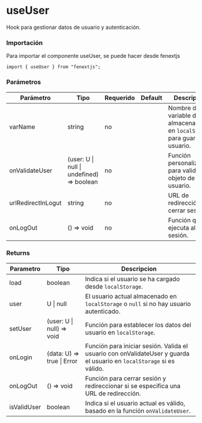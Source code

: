 # useUser

Hook para gestionar datos de usuario y autenticación.

### Importación

Para importar el componente useUser, se puede hacer desde fenextjs

```tsx copy
import { useUser } from "fenextjs";
```

### Parámetros

| Parámetro          | Tipo                                       | Requerido | Default | Descripcion                                                                        |
| ------------------ | ------------------------------------------ | --------- | ------- | ---------------------------------------------------------------------------------- |
| varName            | string                                     | no        |         | Nombre de la variable de almacenamiento en `localStorage` para guardar el usuario. |
| onValidateUser     | (user: U \| null \| undefined) =\> boolean | no        |         | Función personalizada para validar el objeto de usuario.                           |
| urlRedirectInLogut | string                                     | no        |         | URL de redirección al cerrar sesión.                                               |
| onLogOut           | () =\> void                                | no        |         | Función que se ejecuta al cerrar sesión.                                           |

### Returns

| Parametro   | Tipo                        | Descripcion                                                                                                           |
| ----------- | --------------------------- | --------------------------------------------------------------------------------------------------------------------- |
| load        | boolean                     | Indica si el usuario se ha cargado desde `localStorage`.                                                              |
| user        | U \| null                   | El usuario actual almacenado en `localStorage` o `null` si no hay usuario autenticado.                                |
| setUser     | (user: U \| null) =\> void  | Función para establecer los datos del usuario en `localStorage`.                                                      |
| onLogin     | (data: U) =\> true \| Error | Función para iniciar sesión. Valida el usuario con onValidateUser y guarda el usuario en `localStorage` si es válido. |
| onLogOut    | () =\> void                 | Función para cerrar sesión y redireccionar si se especifica una URL de redirección.                                   |
| isValidUser | boolean                     | Indica si el usuario actual es válido, basado en la función `onValidateUser`.                                         |
